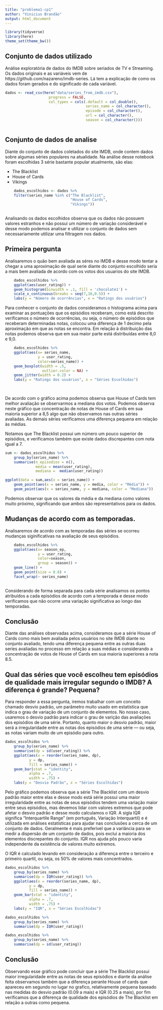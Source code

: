 ```yaml
---
title: "problema1-cp1"
author: "Vinicius Brandão"
output: html_document
---
```


```r
library(tidyverse)
library(here)
theme_set(theme_bw())
```

## Conjunto de dados utilizado

Análise exploratória de dados do IMDB sobre seriados de TV e Streaming. Os dados originais e as variáveis vem de https://github.com/nazareno/imdb-series. Lá tem a explicação de como os dados foram gerados e do significado de cada variável.

```r
dados <- read_csv(here("data/series_from_imdb.csv"), 
                    progress = FALSE,
                    col_types = cols(.default = col_double(), 
                                     series_name = col_character(), 
                                     episode = col_character(), 
                                     url = col_character(),
                                     season = col_character()))
    
```

## Conjunto de dados de analise
Diante do conjunto de dados coletados do site IMDB, onde contem dados sobre algumas séries populares na atualidade.
Na análise desse notebook foram escolhidas 3 série bastante popular atualmente, são elas:

* The Blacklist
* House of Cards
* Vikings


```r
    dados_escolhidos <- dados %>% 
    filter(series_name %in% c("The Blacklist",
                              "House of Cards",
                              "Vikings"))
    
```

Analisando os dados escolhidos observa que os dados não possuem valores estranhos e não possui um número de variação considerável e desse modo podemos analisar e utilizar o conjunto de dados sem necessariamente utilizar uma filtragem nos dados.

## Primeira pergunta 
Analisaremos o quão bem avaliada as séres no IMDB e desse modo tentar a chegar a uma aproximação de qual serie diante do conjunto escolhido seria a mais bem avaliada de acordo com os votos dos usuarios do site IMDB.

```r
    dados_escolhidos %>%
    ggplot(aes(user_rating)) +
    geom_histogram(binwidth = .1, fill = 'chocolate1') + 
    scale_x_continuous(breaks = seq(7,10,0.5)) +
    labs(y = "Número de ocorrências", x = "Ratings dos usuários")
```

Para conhecer o conjunto de dados consideramos o histograma acima para examinar as pontuações que os episódios receberam, como está descrito verificamos o número de ocorrências, ou seja, o número de episódios que receberam determinadas notas, colocou uma diferença de 1 decimo pela aproximação em que as notas se encontra. Em relação à distribuição das notas podemos observa que em sua maior parte está distribuídas entre 8,0 e 9,0.


```r
    dados_escolhidos %>% 
    ggplot(aes(x= series_name,
               y = user_rating,
               color=series_name)) +
    geom_boxplot(width = .5,
                 outlier.color = NA) + 
    geom_jitter(width = 0.2) +
    labs(y = "Ratings dos usuários", x = "Séries Escolhidas")
        
    
```

De acordo com o gráfico acima podemos observa que House of Cards tem melhor avaliação se observarmos a mediana dos votos.
Podemos observa neste gráfico que concentração de notas de House of Cards em sua maioria superior a 8,5 algo que não observamos nas outras séries avaliadas.
As demais séries verificamos uma diferença pequena em relação às médias.

Notamos que The Blacklist possui um número um pouco superior de episódios, e verificamos também que existe dados discrepantes com nota igual a 7.


```r
sum <- dados_escolhidos %>% 
    group_by(series_name) %>% 
    summarise(n_episodios = n(),
              media = mean(user_rating), 
              mediana =  median(user_rating))

ggplot(data = sum,aes(x = series_name)) +
    geom_point(aes(x = series_name, y = media, color = "Média")) +
    geom_point(aes(x = series_name, y = mediana, color = "Mediana"))


```

Podemos observar que os valores da média e da mediana como valores muito próximo, significando que ambos são representativos para os dados.


## Mudanças de acordo com as temporadas.
Analisaremos de acordo com as temporadas das séries se ocorreu mudanças siginificativas na avaliação de seus episódios.

```r
    dados_escolhidos %>% 
    ggplot(aes(x= season_ep,
               y = user_rating,
               color=season,
               group = season)) +
    geom_line() +
    geom_point(size = 0.8) + 
    facet_wrap(~ series_name) 
    
```

Considerando de forma separada para cada série analisamos os pontos atribuídos a cada episódios de acordo com a temporada e desse modo verificamos que não ocorre uma variação significativa ao longo das temporadas.

## Conclusão
Diante das análises observadas acima, consideramos que a série House of Cards como mais bem avaliada pelos usuários no site IMDB diante no conjunto avaliado, tendo uma diferença pequena entre as outras duas series avaliadas no processo em relação a suas médias e considerando a concentração de votos de House of Cards em sua maioria superiores a nota 8.5.

## Qual das séries que você escolheu tem episódios de qualidade mais irregular segundo o IMDB? A diferença é grande? Pequena?

Para responder a essa pergunta, iremos trabalhar com um conceito chamado desvio padrão, um parâmetro muito usado em estatística que indica o grau de variação de um conjunto de elementos. No nosso caso, usaremos o desvio padrão para indicar o grau de varição das avaliações dos episódios de uma série. Portanto, quanto maior o desvio padrão, maior será a irregularidade entre as notas dos episódios de uma série — ou seja, as notas variam muito de um episódio para outro.

```r

dados_escolhidos %>%
    group_by(series_name) %>%
    summarise(dp = sd(user_rating)) %>%
    ggplot(aes(x = reorder(series_name, dp), 
           y = dp, 
           fill = series_name)) +
    geom_bar(stat = "identity",
           alpha = .7, 
           width = .75) +
    labs(y = "Desvio Padrão", x = "Séries Escolhidas")
```

Pelo gráfico podemos observa que a série The Blacklist com um desvio padrão maior entre elas e desse modo está série possui uma maior irregularidade entre as notas de seus episódios tendem uma variação maior entre seus episódios, mas devemos lidar com valores extremos que pode afetar o desvio padrão e desse modo calculamos o IQR.
A sigla IQR significa "Interquartile Range" (em português, Variação Interquartil) e é utilizada em análises estatísticas para ajudar nas conclusões a cerca de um conjunto de dados. Geralmente é mais preferível que a variância para se medir a dispersão de um conjunto de dados, pois exclui a maioria dos elementos discrepantes do conjunto.
IQR nos ajuda pôs pouco varia independente da existência de valores muito extremos.

O IQR é calculado levando em consideração a diferença entre o terceiro e primeiro quartil, ou seja, os 50% de valores mais concentrados.


```r
dados_escolhidos %>%
    group_by(series_name) %>%
    summarise(dp = IQR(user_rating)) %>%
    ggplot(aes(x = reorder(series_name, dp), 
           y = dp, 
           fill = series_name)) +
    geom_bar(stat = "identity",
           alpha = .7, 
           width = .75) +
    labs(y = "IQR", x = "Séries Escolhidas")
```
```r
dados_escolhidos %>%
    group_by(series_name) %>%
    summarise(dp = IQR(user_rating))
```
```r
dados_escolhidos %>%
    group_by(series_name) %>%
    summarise(dp = sd(user_rating))
```

## Conclusão
Observando esse gráfico pode concluir que a série The Blacklist possui maior irregularidade entre as notas de seus episódios e diante da análise feita observamos também que a diferença perante House of cards que apareceu em segundo no lugar no grafico, relativamente pequena baseado nas medidas do desvio padrão (0.09 a mais)  e IQR (0.25 a mais), por fim verificamos que a diferença de qualidade dos episódios de The Blacklist em relação a outras como pequena. 



